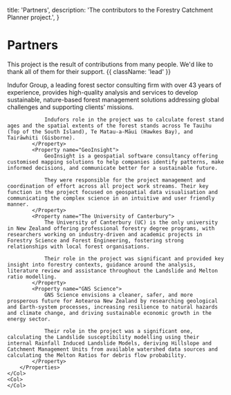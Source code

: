  title: 'Partners',
  description:
    'The contributors to the Forestry Catchment Planner project.',
}

# Partners

This project is the result of contributions from many people. We'd like to thank all of them for their support. {{ className: 'lead' }}

<Row>
    <Col>
        <Properties>
            <Property name="Indufor">
                Indufor Group, a leading forest sector consulting firm with over 43 years of experience, provides high-quality analysis and services to develop sustainable, nature-based forest management solutions addressing global challenges and supporting clients' missions.
                
                Indufors role in the project was to calculate forest stand ages and the spatial extents of the forest stands across Te Tauihu (Top of the South Island), Te Matau-a-Māui (Hawkes Bay), and Tairāwhiti (Gisborne).
            </Property>
            <Property name="GeoInsight">
                GeoInsight is a geospatial software consultancy offering customised mapping solutions to help companies identify patterns, make informed decisions, and communicate better for a sustainable future.

                They were responsible for the project management and coordination of effort across all project work streams. Their key function in the project focused on geospatial data visualisation and communicating the complex science in an intuitive and user friendly manner.
            </Property>
            <Property name="The University of Canterbury">
                The University of Canterbury (UC) is the only university in New Zealand offering professional forestry degree programs, with researchers working on industry-driven and academic projects in Forestry Science and Forest Engineering, fostering strong relationships with local forest organisations.

                Their role in the project was significant and provided key insight into forestry contexts, guidance around the analysis, literature review and assistance throughout the Landslide and Melton ratio modelling. 
            </Property>
            <Property name="GNS Science">
                GNS Science envisions a cleaner, safer, and more prosperous future for Aotearoa New Zealand by researching geological and Earth-system processes, increasing resilience to natural hazards and climate change, and driving sustainable economic growth in the energy sector.

                Their role in the project was a significant one, calculating the Landslide susceptibility modelling using their internal Rainfall Induced Landslide Models, deriving Hillslope and Catchment Management Units from available watershed data sources and calculating the Melton Ratios for debris flow probability.
            </Property>
        </Properties>
    </Col>
    <Col>
    </Col>
</Row>